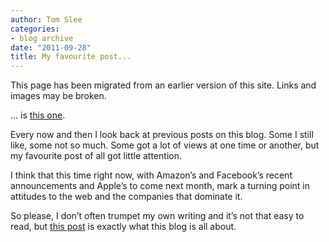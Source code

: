 ```yaml
---
author: Tom Slee
categories:
- blog archive
date: "2011-09-28"
title: My favourite post...
---
```


::: {.callout-note}
This page has been migrated from an earlier version of this site. 
Links and images may be broken.
:::
		
... is [this one](../2009-11-14-the-pirates-dilemma-by-matt-mason-a-review/).


Every now and then I look back at previous posts on this blog. Some I still like, some not so much.  Some got a lot of views at one time or another, but my favourite post of all got little attention.

I think that this time right now, with Amazon's and Facebook's recent announcements and Apple's to come next month, mark a turning point in attitudes to the web and the companies that dominate it.




So please, I don't often trumpet my own writing and it's not that easy to read, but [this post](http://whimsley.typepad.com/whimsley/2009/11/pirates-dilemma-review-remixed.html) is exactly what this blog is all about.


		
